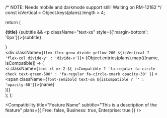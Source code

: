 
  /* NOTE: Needs mobile and darkmode support still! Waiting on RM-12182 */
  const isVertical = Object.keys(plans).length > 4;

  return (
    <div className="bg-yellow-50 border border-yellow-200 rounded-lg flex">
      <div className="bg-yellow-100 py-3 px-4 border-0 border-r-1 border-yellow-200 rounded-l-lg max-w-xs flex-shrink-0">
        <strong className="font-bold text-md">{title}</strong>
        {subtitle && <p className="text-xs" style={{'margin-bottom': '0px'}}>{subtitle}</p>}
      </div>
      <div className={`flex flex-grow divide-yellow-200 ${isVertical ? 'flex-col divide-y' : 'divide-x'}`}>
        {Object.entries(plans).map(([name, isCompatible]) => (
          <div key={name} className="flex items-center py-3 px-4 w-full">
            <i
              className={`text-xl mr-2 ${
                isCompatible ? 'fa-regular fa-circle-check text-green-500' : 'fa-regular fa-circle-xmark opacity-30'
              }`}
            ></i>
            <span className={`font-semibold text-sm ${isCompatible ? '' : 'opacity-60'}`}>{name}</span>
          </div>
        ))}
      </div>
    </div>
  );
};

<Compatibility title="Feature Name" subtitle="This is a description of the feature" plans={{ Free: false, Business: true, Enterprise: true }} />
